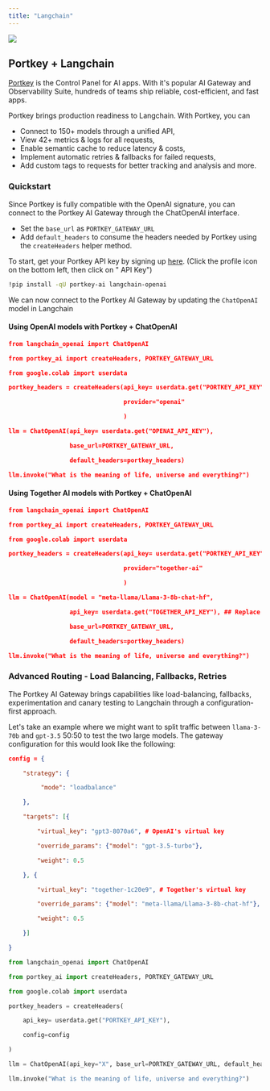 ```yaml
---
title: "Langchain"
---
```


[![](/images/guides/colab-badge.svg)](https://colab.research.google.com/drive/1-EETdhw2RrOCrsmHZP6P7LzSDMsvsJeu?usp=sharing)

## Portkey + Langchain

[Portkey](https://app.portkey.ai/) is the Control Panel for AI apps. With it's popular AI Gateway and Observability Suite, hundreds of teams ship reliable, cost-efficient, and fast apps.

Portkey brings production readiness to Langchain. With Portkey, you can

* Connect to 150+ models through a unified API,
* View 42+ metrics & logs for all requests,
* Enable semantic cache to reduce latency & costs,
* Implement automatic retries & fallbacks for failed requests,
* Add custom tags to requests for better tracking and analysis and more.

### Quickstart

Since Portkey is fully compatible with the OpenAI signature, you can connect to the Portkey AI Gateway through the ChatOpenAI interface.

* Set the `base_url` as `PORTKEY_GATEWAY_URL`
* Add `default_headers` to consume the headers needed by Portkey using the `createHeaders` helper method.

To start, get your Portkey API key by signing up [here](https://app.portkey.ai/). (Click the profile icon on the bottom left, then click on " API Key")

```Bash
!pip install -qU portkey-ai langchain-openai
```

We can now connect to the Portkey AI Gateway by updating the `ChatOpenAI` model in Langchain

#### Using OpenAI models with Portkey + ChatOpenAI



```JSON
from langchain_openai import ChatOpenAI

from portkey_ai import createHeaders, PORTKEY_GATEWAY_URL

from google.colab import userdata

portkey_headers = createHeaders(api_key= userdata.get("PORTKEY_API_KEY"), ## Grab from https://app.portkey.ai/

                                provider="openai"

                                )

llm = ChatOpenAI(api_key= userdata.get("OPENAI_API_KEY"),

                 base_url=PORTKEY_GATEWAY_URL,

                 default_headers=portkey_headers)

llm.invoke("What is the meaning of life, universe and everything?")
```

#### Using Together AI models with Portkey + ChatOpenAI



```JSON
from langchain_openai import ChatOpenAI

from portkey_ai import createHeaders, PORTKEY_GATEWAY_URL

from google.colab import userdata

portkey_headers = createHeaders(api_key= userdata.get("PORTKEY_API_KEY"), ## Grab from https://app.portkey.ai/

                                provider="together-ai"

                                )

llm = ChatOpenAI(model = "meta-llama/Llama-3-8b-chat-hf",

                 api_key= userdata.get("TOGETHER_API_KEY"), ## Replace it with your provider key

                 base_url=PORTKEY_GATEWAY_URL,

                 default_headers=portkey_headers)

llm.invoke("What is the meaning of life, universe and everything?")
```

### Advanced Routing - Load Balancing, Fallbacks, Retries

The Portkey AI Gateway brings capabilities like load-balancing, fallbacks, experimentation and canary testing to Langchain through a configuration-first approach.

Let's take an example where we might want to split traffic between `llama-3-70b` and `gpt-3.5` 50:50 to test the two large models. The gateway configuration for this would look like the following:



```JSON
config = {

    "strategy": {

         "mode": "loadbalance"

    },

    "targets": [{

        "virtual_key": "gpt3-8070a6", # OpenAI's virtual key

        "override_params": {"model": "gpt-3.5-turbo"},

        "weight": 0.5

    }, {

        "virtual_key": "together-1c20e9", # Together's virtual key

        "override_params": {"model": "meta-llama/Llama-3-8b-chat-hf"},

        "weight": 0.5

    }]

}
```



```py
from langchain_openai import ChatOpenAI

from portkey_ai import createHeaders, PORTKEY_GATEWAY_URL

from google.colab import userdata

portkey_headers = createHeaders(

    api_key= userdata.get("PORTKEY_API_KEY"),

    config=config

)

llm = ChatOpenAI(api_key="X", base_url=PORTKEY_GATEWAY_URL, default_headers=portkey_headers)

llm.invoke("What is the meaning of life, universe and everything?")
```
